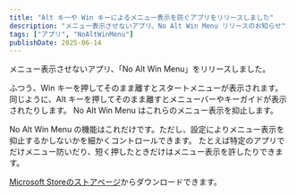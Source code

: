 ```yaml
---
title: "Alt キーや Win キーによるメニュー表示を防ぐアプリをリリースしました"
description: "メニュー表示させないアプリ、No Alt Win Menu リリースのお知らせ"
tags: ["アプリ", "NoAltWinMenu"]
publishDate: 2025-06-14
---
```


メニュー表示させないアプリ、「No Alt Win Menu」をリリースしました。

ふつう、Win キーを押してそのまま離すとスタートメニューが表示されます。
同じように、Alt キーを押してそのまま離すとメニューバーやキーガイドが表示されたりします。
No Alt Win Menu はこれらのメニュー表示を抑止します。

No Alt Win Menu の機能はこれだけです。ただし、設定によりメニュー表示を抑止するかしないかを細かくコントロールできます。
たとえば特定のアプリでだけメニュー防いだり、短く押したときだけはメニュー表示を許したりできます。

[Microsoft Storeのストアページ](https://apps.microsoft.com/detail/9NBHXKQ70QCK?mode=direct)からダウンロードできます。
